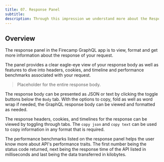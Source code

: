 ```yaml
---
title: 07. Response Panel
subtitle:
description: Through this impression we understand more about the Response Panel in the GraphQL app of Firecamp
---
```


## Overview

The response panel in the Firecamp GraphQL app is to view, format and get more information about the response of your request.

The panel provides a clear eagle-eye view of your response body as well as features to dive into headers, cookies, and timeline and performance benchmarks associated with your request.

> Placeholder for the entire response body.

The response body can be presented as JSON or text by clicking the toggle buttons below the `Body` tab. With the options to copy, fold as well as word wrap if needed, the GraphQL response body can be viewed and formatted as needed.

The response headers, cookies, and timelines for the response can be viewed by toggling through tabs. The `copy json` and `copy text` can be used to copy information in any format that is required.

The performance benchmarks listed on the response panel helps the user know more about API's performance traits. The first number being the status code returned, next being the response time of the API listed in milliseconds and last being the data transferred in kilobytes.
